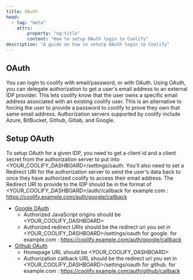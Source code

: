```yaml
---
title: OAuth
head:
  - tag: "meta"
    attrs:
        property: "og:title"
        content: "How to setup OAuth login to Coolify"
description: "A guide on how to setutp OAuth login to Coolify"
---
```


## OAuth

You can login to coolify with email/password, or with OAuth.
Using OAuth, you can delegate authorization to get a user's email address to an external IDP provider. This lets coolify know that the user owns a specific email address associated with an existing coolify user. This is an alternative to forcing the user to provide a password to coolify to prove they own that same email address. Authorization servers supported by coolify include Azure, BitBucket, Github, Gitlab, and Google.

## Setup OAuth

To setup OAuth for a given IDP, you need to get a client id and a client secret from the authorization server to put into <YOUR_COOLIFY_DASHBOARD>/settings/oauth.
You'll also need to set a Redirect URI for the authorization server to send the user's data back to once they have authorized coolify to access their email address.
The Redirect URI to provide to the IDP should be in the format of <YOUR_COOLIFY_DASHBOARD>/auth/<provider>/callback for example.com : https://coolify.example.com/auth/google/callback

- [Google OAuth](https://support.google.com/cloud/answer/6158849?hl=en)
  - Authorized JavaScript origins should be <YOUR_COOLIFY_DASHBOARD>
  - Authorized redirect URIs should be the redirect uri you set in <YOUR_COOLIFY_DASHBOARD>/settings/oauth for google. for example.com :   https://coolify.example.com/auth/google/callback
- [Github OAuth](https://docs.github.com/en/apps/oauth-apps/building-oauth-apps/creating-an-oauth-app)
  - Homepage URL should be <YOUR_COOLIFY_DASHBOARD>
  - Authorization callback URL should be the redirect uri you set in <YOUR_COOLIFY_DASHBOARD>/settings/oauth for github. for example.com : https://coolify.example.com/auth/github/callback
